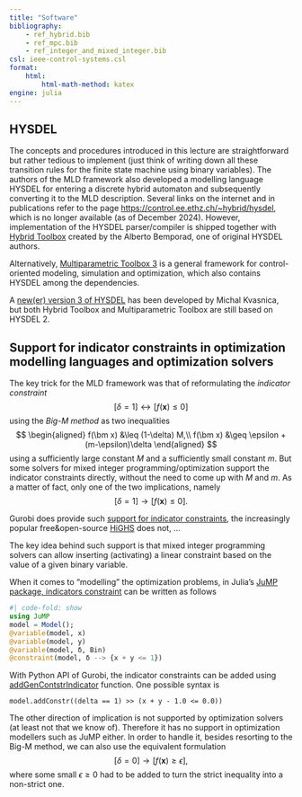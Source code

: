 ```yaml
---
title: "Software"
bibliography: 
    - ref_hybrid.bib
    - ref_mpc.bib
    - ref_integer_and_mixed_integer.bib
csl: ieee-control-systems.csl
format:
    html:
        html-math-method: katex
engine: julia
---
```


## HYSDEL

The concepts and procedures introduced in this lecture are straightforward but rather tedious to implement (just think of writing down all these transition rules for the finite state machine using binary variables). The authors of the MLD framework also developed a modelling language HYSDEL for entering a discrete hybrid automaton and subsequently converting it to the MLD description. Several links on the internet and in publications refer to the page [https://control.ee.ethz.ch/~hybrid/hysdel](https://control.ee.ethz.ch/~hybrid/hysdel), which is no longer available (as of December 2024). However, implementation of the HYSDEL parser/compiler is shipped together with [Hybrid Toolbox](https://cse.lab.imtlucca.it/~bemporad/hybrid/toolbox/) created by the Alberto Bemporad, one of original HYSDEL authors. 

Alternatively, [Multiparametric Toolbox 3](https://www.mpt3.org/) is a general framework for control-oriented modeling, simulation and optimization, which also contains HYSDEL among the dependencies.

A [new(er) version 3 of HYSDEL](https://www.uiam.sk/~kvasnica/hysdel3/) has been developed by Michal Kvasnica, but both Hybrid Toolbox and Multiparametric Toolbox are still based on HYSDEL 2.

## Support for indicator constraints in optimization modelling languages and optimization solvers

The key trick for the MLD framework was that of reformulating the *indicator constraint*
$$
[\delta = 1] \leftrightarrow [f(\bm x) \leq 0]
$$ 
using the *Big-M method* as two inequalities
$$
\begin{aligned}
f(\bm x) &\leq (1-\delta) M,\\
f(\bm x) &\geq \epsilon + (m-\epsilon)\delta
\end{aligned}
$$
using a sufficiently large constant $M$ and a sufficiently small constant $m$. But some solvers for mixed integer programming/optimization support the indicator constraints directly, without the need to come up with $M$ and $m$. As a matter of fact, only one of the two implications, namely
$$
[\delta = 1] \rightarrow [f(\bm x) \leq 0].
$$ 

Gurobi does provide such [support for indicator constraints](https://docs.gurobi.com/projects/optimizer/en/current/concepts/modeling/constraints.html#simple-constraints), the increasingly popular free&open-source [HiGHS](https://highs.dev) does not, ... 

The key idea behind such support is that mixed integer programming solvers can allow inserting (activating) a linear constraint based on the value of a given binary variable.

When it comes to "modelling" the optimization problems, in Julia's [JuMP package, indicators constraint](https://jump.dev/JuMP.jl/stable/manual/constraints/#Indicator-constraints) can be written as follows

``` julia
#| code-fold: show
using JuMP
model = Model();
@variable(model, x)
@variable(model, y)
@variable(model, δ, Bin)
@constraint(model, δ --> {x + y <= 1})
```

With Python API of Gurobi, the indicator constraints can be added using [addGenContstrIndicator](https://docs.gurobi.com/projects/optimizer/en/current/reference/python/model.html#Model.addGenConstrIndicator) function. One possible syntax is 
```
model.addConstr((delta == 1) >> (x + y - 1.0 <= 0.0))
```

The other direction of implication is not supported by optimization solvers (at least not that we know of). Therefore it has no support in optimization modellers such as JuMP either. In order to handle it, besides resorting to the Big-M method, we can also use the equivalent formulation
$$
[\delta = 0] \rightarrow [f(\bm x) \geq \epsilon], 
$$
where some small $\epsilon \geq 0$ had to be added to turn the strict inequality into a non-strict one.
